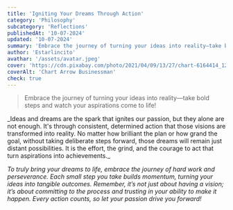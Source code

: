 ```yaml
---
title: 'Igniting Your Dreams Through Action'
category: 'Philosophy'
subcategory: 'Reflections'
publishedAt: '10-07-2024'
updated: '10-07-2024'
summary: 'Embrace the journey of turning your ideas into reality—take bold steps and watch your aspirations come to life!'
author: 'Estarlincito'
avathar: '/assets/avatar.jpeg'
cover: 'https://cdn.pixabay.com/photo/2021/04/09/13/27/chart-6164414_1280.png'
coverAlt: 'Chart Arrow Businessman'
check: true
---
```


<Introduction>

> Embrace the journey of turning your ideas into reality—take bold steps and watch your aspirations come to life!

</Introduction>

<Contents>
  _Ideas and dreams are the spark that ignites our passion, but they alone are
  not enough. It's through consistent, determined action that those visions are
  transformed into reality. No matter how brilliant the plan or how grand the
  goal, without taking deliberate steps forward, those dreams will remain just
  distant possibilities. It is the effort, the grind, and the courage to act
  that turn aspirations into achievements._

_To truly bring your dreams to life, embrace the journey of hard work and perseverance. Each small step you take builds momentum, turning your ideas into tangible outcomes. Remember, it’s not just about having a vision; it’s about committing to the process and trusting in your ability to make it happen. Every action counts, so let your passion drive you forward!_

</Contents>
